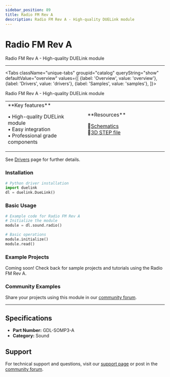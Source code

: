 ```yaml
---
sidebar_position: 89
title: Radio FM Rev A
description: Radio FM Rev A - High-quality DUELink module
---
```



# Radio FM Rev A

<ProductImageSelector 
  partNumber="somp3-a"
  productName="Radio FM Rev A"
/>

Radio FM Rev A - High-quality DUELink module

---

<Tabs className="unique-tabs" groupid="catalog" queryString="show" defaultValue="overview"
  values={[
    {label: 'Overview', value: 'overview'},
    {label: 'Drivers', value: 'drivers'},
    {label: 'Samples', value: 'samples'},
  ]}>

<TabItem value="overview">

Radio FM Rev A - High-quality DUELink module

<table><td width='50%'>
**Key features**

• High-quality DUELink module<br/>
• Easy integration<br/>
• Professional grade components<br/>

</td><td width='50%'>
**Resources**
 
📄[Schematics](/static/sch/somp3-a.pdf)<br/>
🔩[3D STEP file](/static/3d/SOMP3-A.step)<br/>

</td></table>

</TabItem>

<TabItem value="drivers">

See [Drivers](../../engine/drivers) page for further details.

### Installation

```python
# Python driver installation
import duelink
dl = duelink.DueLink()
```

### Basic Usage

```python
# Example code for Radio FM Rev A
# Initialize the module
module = dl.sound.radio()

# Basic operations
module.initialize()
module.read()
```

</TabItem>

<TabItem value="samples">

### Example Projects

Coming soon! Check back for sample projects and tutorials using the Radio FM Rev A.

### Community Examples

Share your projects using this module in our [community forum](https://forums.ghielectronics.com).

</TabItem>

</Tabs>

---

## Specifications

- **Part Number:** GDL-SOMP3-A
- **Category:** Sound

## Support

For technical support and questions, visit our [support page](../../support) or post in the [community forum](https://forums.ghielectronics.com).
